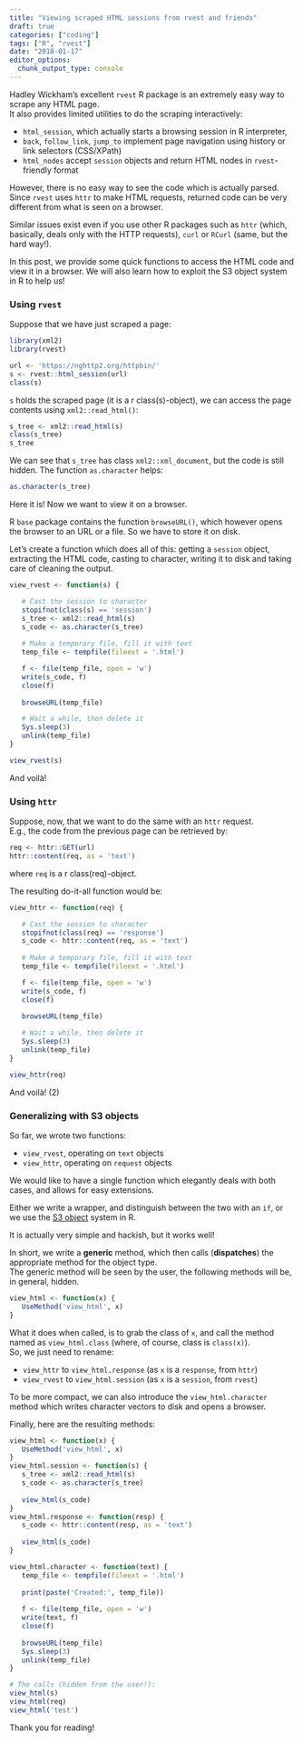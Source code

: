 ```yaml
---
title: "Viewing scraped HTML sessions from rvest and friends"
draft: true
categories: ["coding"]
tags: ["R", "rvest"]
date: "2018-01-17"
editor_options: 
  chunk_output_type: console
---
```



Hadley Wickham's excellent `rvest` R package is an extremely easy way to scrape any HTML page.    
It also provides limited utilities to do the scraping interactively: 

- `html_session`, which actually starts a browsing session in R interpreter,
- `back`, `follow_link`, `jump_to` implement page navigation using history or link selectors (CSS/XPath)
- `html_nodes` accept `session` objects and return HTML nodes in `rvest`-friendly format

However, there is no easy way to see the code which is actually parsed.  
Since `rvest` uses `httr` to make HTML requests, returned code can be very different from what is seen on a browser.

Similar issues exist even if you use other R packages such as `httr` (which, basically, deals only with the HTTP requests), `curl` or `RCurl` (same, but the hard way!).

In this post, we provide some quick functions to access the HTML code and view it in a browser. We will also learn how to exploit the S3 object system in R to help us!

### Using `rvest`

Suppose that we have just scraped a page:
```r
library(xml2)
library(rvest)

url <- 'https://nghttp2.org/httpbin/'
s <- rvest::html_session(url)
class(s)
```

`s` holds the scraped page (it is a ` `r class(s)` `-object), we can access the page contents using `xml2::read_html()`:

```r
s_tree <- xml2::read_html(s)
class(s_tree)
s_tree
```

We can see that `s_tree` has class `xml2::xml_document`, but the code is still hidden. The function `as.character` helps:

```r
as.character(s_tree)
```

Here it is!
Now we want to view it on a browser. 

R `base` package contains the function `browseURL()`, which however opens the browser to an URL or a file. So we have to store it on disk. 

Let's create a function which does all of this: getting a `session` object, extracting the HTML code, casting to character, writing it to disk and taking care of cleaning the output.

```r
view_rvest <- function(s) {

   # Cast the session to character
   stopifnot(class(s) == 'session')
   s_tree <- xml2::read_html(s)
   s_code <- as.character(s_tree)
   
   # Make a temporary file, fill it with text
   temp_file <- tempfile(fileext = '.html')

   f <- file(temp_file, open = 'w')
   write(s_code, f)
   close(f)
   
   browseURL(temp_file)

   # Wait a while, then delete it
   Sys.sleep(3)
   unlink(temp_file)
}

view_rvest(s)
```

And voilà!


### Using `httr`

Suppose, now, that we want to do the same with an `httr` request.   
E.g., the code from the previous page can be retrieved by:

```r
req <- httr::GET(url)
httr::content(req, as = 'text')
```

where `req` is a ` `r class(req)` `-object.

The resulting do-it-all function would be:

```r
view_httr <- function(req) {

   # Cast the session to character
   stopifnot(class(req) == 'response')
   s_code <- httr::content(req, as = 'text')
   
   # Make a temporary file, fill it with text
   temp_file <- tempfile(fileext = '.html')

   f <- file(temp_file, open = 'w')
   write(s_code, f)
   close(f)
   
   browseURL(temp_file)

   # Wait a while, then delete it
   Sys.sleep(3)
   unlink(temp_file)
}

view_httr(req)
```

And voilà! (2)

### Generalizing with S3 objects

So far, we wrote two functions:

- `view_rvest`, operating on `text` objects
- `view_httr`, operating on `request` objects

We would like to have a single function which elegantly deals with both cases, and allows for easy extensions.  

Either we write a wrapper, and distinguish between the two with an `if`, or we use the [S3 object](https://adv-r.hadley.nz/s3.html) system in R.

It is actually very simple and hackish, but it works well!

In short, we write a **generic** method, which then calls (**dispatches**) the appropriate method for the object type.   
The generic method will be seen by the user, the following methods will be, in general, hidden.

```r
view_html <- function(x) {
   UseMethod('view_html', x)
}
```

What it does when called, is to grab the class of `x`, and call the method named as `view_html.class` (where, of course, class is `class(x)`).   
So, we just need to rename:

- `view_httr` to `view_html.response` (as `x` is a `response`, from `httr`) 
- `view_rvest` to `view_html.session` (as `x` is a `session`, from `rvest`)

To be more compact, we can also introduce the `view_html.character` method which writes character vectors to disk and opens a browser.

Finally, here are the resulting methods:

```r
view_html <- function(x) {
   UseMethod('view_html', x)
}
view_html.session <- function(s) {
   s_tree <- xml2::read_html(s)
   s_code <- as.character(s_tree)
   
   view_html(s_code)
}
view_html.response <- function(resp) {
   s_code <- httr::content(resp, as = 'text')
   
   view_html(s_code)
}

view_html.character <- function(text) {
   temp_file <- tempfile(fileext = '.html')
   
   print(paste('Created:', temp_file))
   
   f <- file(temp_file, open = 'w')
   write(text, f)
   close(f)
   
   browseURL(temp_file)
   Sys.sleep(3)
   unlink(temp_file)
}

# The calls (hidden from the user!):
view_html(s)
view_html(req)
view_html('test')
```

Thank you for reading!